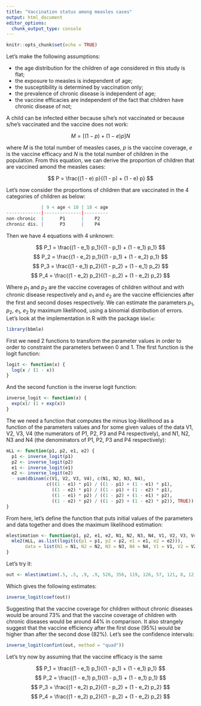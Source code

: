 ```yaml
---
title: "Vaccination status among measles cases"
output: html_document
editor_options: 
  chunk_output_type: console
---
```


```r
knitr::opts_chunk$set(echo = TRUE)
```

Let's make the following assumptions:

* the age distribution for the children of age considered in this study is flat;
* the exposure to measles is independent of age;
* the susceptibility is determined by vaccination only;
* the prevalence of chronic disease is independent of age;
* the vaccine efficacies are independent of the fact that children have chronic
disease of not;

A child can be infected either because s/he's not vaccinated or because s/he's
vaccinated and the vaccine does not work:

$$
M = [(1 - p) + (1 - e) p] N
$$

where $M$ is the total number of measles cases, $p$ is the vaccine coverage,
$e$ is the vaccine efficacy and $N$ is the total number of children in the
population. From this equation, we can derive the proportion of children that
are vaccined amond the measles cases:

$$
P = \frac{(1 - e) p}{(1 - p) + (1 - e) p}
$$

Let's now consider the proportions of children that are vaccinated in the 4
categories of children as below:

```r
             | 9 < age < 18 | 18 < age
-------------|--------------|---------
non-chronic  |      P1      |    P2
chronic dis. |      P3      |    P4
```

Then we have 4 equations with 4 unknown:

$$
P_1 = \frac{(1 - e_1) p_1}{(1 - p_1) + (1 - e_1) p_1}
$$
$$
P_2 = \frac{(1 - e_2) p_1}{(1 - p_1) + (1 - e_2) p_1}
$$
$$
P_3 = \frac{(1 - e_1) p_2}{(1 - p_2) + (1 - e_1) p_2}
$$
$$
P_4 = \frac{(1 - e_2) p_2}{(1 - p_2) + (1 - e_2) p_2}
$$

Where $p_1$ and $p_2$ are the vaccine coverages of children without and with
chronic disease respectively and $e_1$ and $e_2$ are the vaccine efficiencies
after the first and second doses respectively. We can estimate the parameters
$p_1$, $p_2$, $e_1$, $e_2$ by maximum likelihood, using a binomial distribution
of errors. Let's look at the implementation in R with the package `bbmle`:

```r
library(bbmle)
```

First we need 2 functions to transform the parameter values in order to order
to constraint the parameters between 0 and 1. The first function is the logit
function:

```r
logit <- function(x) {
  log(x / (1 - x))
}
```

And the second function is the inverse logit function:

```r
inverse_logit <- function(x) {
  exp(x)/ (1 + exp(x))
}
```

The we need a function that computes the minus log-likelihood as a function of
the parameters values and for some given values of the data V1, V2, V3, V4 (the
numerators of P1, P2, P3 and P4 respectively), and N1, N2, N3 and N4 (the
denominators of P1, P2, P3 and P4 respectively):

```r
mLL <- function(p1, p2, e1, e2) {
  p1 <- inverse_logit(p1)
  p2 <- inverse_logit(p2)
  e1 <- inverse_logit(e1)
  e2 <- inverse_logit(e2)
  - sum(dbinom(c(V1, V2, V3, V4), c(N1, N2, N3, N4),
               c(((1 - e1) * p1) / ((1 - p1) + (1 - e1) * p1),
                 ((1 - e2) * p1) / ((1 - p1) + (1 - e2) * p1),
                 ((1 - e1) * p2) / ((1 - p2) + (1 - e1) * p2),
                 ((1 - e2) * p2) / ((1 - p2) + (1 - e2) * p2)), TRUE))
}
```

From here, let's define the function that puts initial values of the parameters
and data together and does the maximum likelihood estimation:

```r
mlestimation <- function(p1, p2, e1, e2, N1, N2, N3, N4, V1, V2, V3, V4, ...) {
  mle2(mLL, as.list(logit(c(p1 = p1, p2 = p2, e1 = e1, e2 = e2))),
       data = list(N1 = N1, N2 = N2, N3 = N3, N4 = N4, V1 = V1, V2 = V2, V3 = V3, V4 = V4), ...)
}
```

Let's try it:

```r
out <- mlestimation(.5, .5, .9, .9, 526, 356, 119, 126, 57, 121, 8, 12)
```

Which gives the following estimates:

```r
inverse_logit(coef(out))
```

Suggesting that the vaccine coverage for children without chronic diseases would
be around 73% and that the vaccine coverage of children with chronic diseases
would be around 44% in comparison. It also strangely suggest that the vaccine
efficiency after the first dose (95%) would be higher than after the second dose
(82%). Let's see the confidence intervals:

```r
inverse_logit(confint(out, method = "quad"))
```

Let's try now by assuming that the vaccine efficacy is the same 

$$
P_1 = \frac{(1 - e_1) p_1}{(1 - p_1) + (1 - e_1) p_1}
$$
$$
P_2 = \frac{(1 - e_1) p_1}{(1 - p_1) + (1 - e_1) p_1}
$$
$$
P_3 = \frac{(1 - e_2) p_2}{(1 - p_2) + (1 - e_2) p_2}
$$
$$
P_4 = \frac{(1 - e_2) p_2}{(1 - p_2) + (1 - e_2) p_2}
$$
